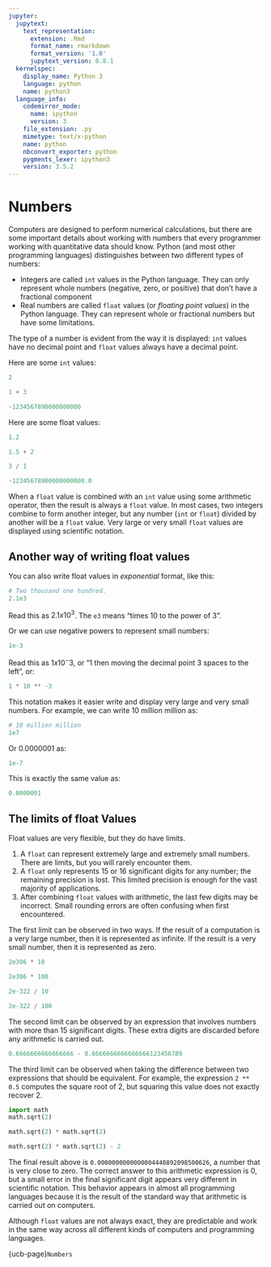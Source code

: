 ```yaml
---
jupyter:
  jupytext:
    text_representation:
      extension: .Rmd
      format_name: rmarkdown
      format_version: '1.0'
      jupytext_version: 0.8.1
  kernelspec:
    display_name: Python 3
    language: python
    name: python3
  language_info:
    codemirror_mode:
      name: ipython
      version: 3
    file_extension: .py
    mimetype: text/x-python
    name: python
    nbconvert_exporter: python
    pygments_lexer: ipython3
    version: 3.5.2
---
```


# Numbers

Computers are designed to perform numerical calculations, but there are some
important details about working with numbers that every programmer working
with quantitative data should know. Python (and most other programming
languages) distinguishes between two different types of numbers:

* Integers are called `int` values in the Python language. They can only
  represent whole numbers (negative, zero, or positive) that don't have a
  fractional component
* Real numbers are called `float` values (or *floating point values*) in the
  Python language. They can represent whole or fractional numbers but have
  some limitations.

The type of a number is evident from the way it is displayed: `int` values
have no decimal point and `float` values always have a decimal point.

Here are some `int` values:

```python
2
```

```python
1 + 3
```

```python
-1234567890000000000
```

Here are some float values:

```python
1.2
```

```python
1.5 + 2
```

```python
3 / 1
```

```python
-12345678900000000000.0
```

When a `float` value is combined with an `int` value using some arithmetic
operator, then the result is always a `float` value. In most cases, two
integers combine to form another integer, but any number (`int` or `float`)
divided by another will be a `float` value. Very large or very small `float`
values are displayed using scientific notation.

## Another way of writing float values

You can also write float values in *exponential* format, like this:

```python
# Two thousand one hundred.
2.1e3
```

Read this as $2.1 x 10^3$.  The `e3` means "times 10 to the power of 3".

Or we can use negative powers to represent small numbers:

```python
1e-3
```

Read this as $1 x 10^-3$, or "1 then moving the decimal point 3 spaces to the
left", or:

```python
1 * 10 ** -3
```

This notation makes it easier write and display very large and very small
numbers. For example, we can write 10 million million as:

```python
# 10 million million
1e7
```

Or 0.0000001 as:

```python
1e-7
```

This is exactly the same value as:

```python
0.0000001
```

## The limits of float Values

Float values are very flexible, but they do have limits.

1. A `float` can represent extremely large and extremely small numbers. There
   are limits, but you will rarely encounter them.
2. A `float` only represents 15 or 16 significant digits for any number; the
   remaining precision is lost. This limited precision is enough for the vast
   majority of applications.
3. After combining `float` values with arithmetic, the last few digits may be
   incorrect. Small rounding errors are often confusing when first
   encountered.

The first limit can be observed in two ways. If the result of a computation is
a very large number, then it is represented as infinite. If the result is a
very small number, then it is represented as zero.

```python
2e306 * 10
```

```python
2e306 * 100
```

```python
2e-322 / 10
```

```python
2e-322 / 100
```

The second limit can be observed by an expression that involves numbers with
more than 15 significant digits. These extra digits are discarded before any
arithmetic is carried out.

```python
0.6666666666666666 - 0.6666666666666666123456789
```

The third limit can be observed when taking the difference between two
expressions that should be equivalent. For example, the expression `2 ** 0.5`
computes the square root of 2, but squaring this value does not exactly
recover 2.

```python
import math
math.sqrt(2)
```

```python
math.sqrt(2) * math.sqrt(2)
```

```python
math.sqrt(2) * math.sqrt(2) - 2
```

The final result above is `0.0000000000000004440892098500626`, a number that
is very close to zero. The correct answer to this arithmetic expression is 0,
but a small error in the final significant digit appears very different in
scientific notation. This behavior appears in almost all programming languages
because it is the result of the standard way that arithmetic is carried out on
computers.

Although `float` values are not always exact, they are predictable and work
in the same way across all different kinds of computers and programming
languages.

{ucb-page}`Numbers`
